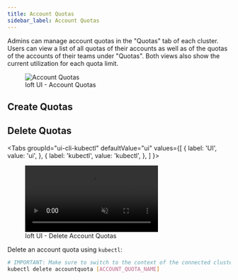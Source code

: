 ```yaml
---
title: Account Quotas
sidebar_label: Account Quotas
---
```



<WhatAreAccountQuotas/>

Admins can manage account quotas in the "Quotas" tab of each cluster. Users can view a list of all quotas of their accounts as well as of the quotas of the accounts of their teams under "Quotas". Both views also show the current utilization for each quota limit.

<figure class="frame">
  <img src="/docs/media/ui/quotas.png" alt="Account Quotas" />
  <figcaption>loft UI - Account Quotas</figcaption>
</figure>

## Create Quotas

<CreateAccountQuotas/>


## Delete Quotas

<Tabs
  groupId="ui-cli-kubectl"
  defaultValue="ui"
  values={[
    { label: 'UI', value: 'ui', },
    { label: 'kubectl', value: 'kubectl', },
  ]
}>
<TabItem value="ui">

<figure class="frame">
  <video controls loop autoplay="true" muted>
    <source src="/docs/media/ui/clusters/delete-quota.mp4" type="video/mp4" />
  </video>
  <figcaption>loft UI - Delete Account Quotas</figcaption>
</figure>

</TabItem>
<TabItem value="kubectl">

Delete an account quota using `kubectl`:
```bash
# IMPORTANT: Make sure to switch to the context of the connected cluster!
kubectl delete accountquota [ACCOUNT_QUOTA_NAME]
```

</TabItem>
</Tabs>

